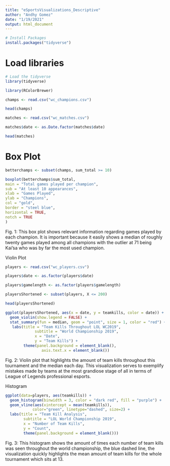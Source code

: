 ---
title: "eSportsVisualizations_Descriptive"
author: "Andhy Gomez"
date: "1/19/2021"
output: html_document
---

```{r}
# Install Packages
install.packages("tidyverse")
```

# Load libraries
```{r}
# Load the tidyverse
library(tidyverse)
```
```{r}
library(RColorBrewer)
```

```{r}
champs <- read.csv("wc_champions.csv")

head(champs)
```

```{r}
matches <- read.csv("wc_matches.csv")

matches$date <- as.Date.factor(matches$date)

head(matches)
```

# Box Plot
```{r}
betterchamps <- subset(champs, sum_total >= 10)
```

```{r}
boxplot(betterchamps$sum_total,
main = "Total games played per champion",
sub = "At least 10 appearances",
xlab = "Games Played",
ylab = "Champions",
col = "gold",
border = "steel blue",
horizontal = TRUE,
notch = TRUE
)
```
Fig. 1:
This box plot shows relevant information regarding games played by each champion. It is important because it easily shows a median of roughly twenty games played among all champions with the outlier at 71 being Kai'sa who was by far the most used champion.


Violin Plot
```{r}
players <- read.csv("wc_players.csv")

players$date <- as.factor(players$date)

players$gamelength <- as.factor(players$gamelength)

playersShortened <- subset(players, X <= 200)

head(playersShortened)
```

```{r}
ggplot(playersShortened, aes(x = date, y = teamkills, color = date)) + 
  geom_violin(show.legend = FALSE) +
  stat_summary(fun = median, geom = "point", size = 1, color = "red") +
   labs(title = "Team Kills Throughout LOL WC2019",
             subtitle = "World Championship 2019",
             x = "Date",
             y = "Team Kills") +
        theme(panel.background = element_blank(),
                axis.text.x = element_blank())
```

Fig. 2:
Violin plot that highlights the amount of team kills throughout this tournament and the median each day. This visualization serves to exemplify mistakes made by teams at the most grandiose stage of all in terms of League of Legends professional esports.

Histogram
```{r}
ggplot(data=players, aes(teamkills)) + 
  geom_histogram(binwidth = 3, color = "dark red", fill = "purple") +
  geom_vline(aes(xintercept = mean(teamkills)),
            color="green", linetype="dashed", size=2) +
  labs(title = "Team Kill Analysis",
        subtitle = "LOL World Championship 2019",
        x = "Number of Team Kills",
        y = "Count",
        theme(panel.background = element_blank()))
```
Fig. 3:
This histogram shows the amount of times each number of team kills was seen throughout the world championship, the blue dashed line, the visualization quickly highlights the mean amount of team kills for the whole tournament which sits at 13. 























